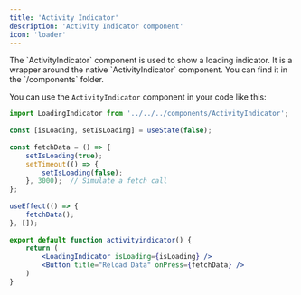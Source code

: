 ```yaml
---
title: 'Activity Indicator'
description: 'Activity Indicator component'
icon: 'loader'
---
```


<Tip>
    The `ActivityIndicator` component is used to show a loading indicator. It is a wrapper around the native `ActivityIndicator` component. You can find it in the `/components` folder.
</Tip>

You can use the `ActivityIndicator` component in your code like this:

```jsx ActivityIndicator.js
import LoadingIndicator from '../../../components/ActivityIndicator';
 
const [isLoading, setIsLoading] = useState(false);
 
const fetchData = () => {
	setIsLoading(true);
	setTimeout(() => {
		setIsLoading(false);
	}, 3000);  // Simulate a fetch call
};
 
useEffect(() => {
	fetchData();
}, []);
 
export default function activityindicator() {
	return (
		<LoadingIndicator isLoading={isLoading} />
		<Button title="Reload Data" onPress={fetchData} />
	)
}
```